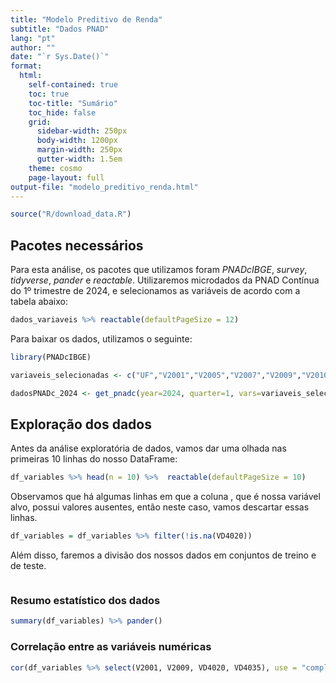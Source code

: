 ```yaml
---
title: "Modelo Preditivo de Renda"
subtitle: "Dados PNAD"
lang: "pt"
author: ""
date: "`r Sys.Date()`"
format:
  html:
    self-contained: true
    toc: true
    toc-title: "Sumário"
    toc_hide: false
    grid:
      sidebar-width: 250px
      body-width: 1200px
      margin-width: 250px
      gutter-width: 1.5em
    theme: cosmo
    page-layout: full
output-file: "modelo_preditivo_renda.html"
---
```


```r
source("R/download_data.R")
```

## Pacotes necessários

Para esta análise, os pacotes que utilizamos foram *PNADcIBGE*, *survey*, *tidyverse*, *pander* e *reactable*. Utilizaremos microdados da PNAD Contínua do 1º trimestre de 2024, e selecionamos as variáveis de acordo com a tabela abaixo:

```r
dados_variaveis %>% reactable(defaultPageSize = 12)

```

Para baixar os dados, utilizamos o seguinte:

```r
library(PNADcIBGE)

variaveis_selecionadas <- c("UF","V2001","V2005","V2007","V2009","V2010","V3007","VD3004","VD4001","VD4002","VD4020","VD4035")

dadosPNADc_2024 <- get_pnadc(year=2024, quarter=1, vars=variaveis_selecionadas)
```

## Exploração dos dados

Antes da análise exploratória de dados, vamos dar uma olhada nas primeiras 10 linhas do nosso DataFrame:

```r
df_variables %>% head(n = 10) %>%  reactable(defaultPageSize = 10)
```

Observamos que há algumas linhas em que a coluna , que é nossa variável alvo, possui valores ausentes, então neste caso, vamos descartar essas linhas.

```r
df_variables = df_variables %>% filter(!is.na(VD4020))
```

Além disso, faremos a divisão dos nossos dados em conjuntos de treino e de teste.

```r

```


### Resumo estatístico dos dados

```r
summary(df_variables) %>% pander()
```

### Correlação entre as variáveis numéricas
```r
cor(df_variables %>% select(V2001, V2009, VD4020, VD4035), use = "complete.obs")
```
